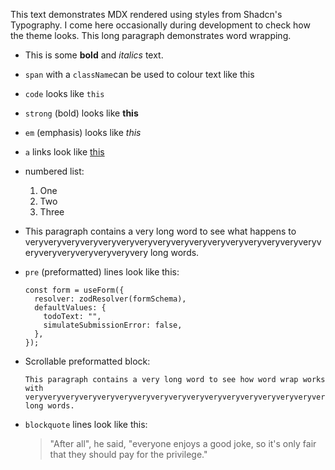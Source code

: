 This text demonstrates MDX rendered using styles from Shadcn's Typography. I
come here occasionally during development to check how the theme looks. This
long paragraph demonstrates word wrapping.

- This is some **bold** and _italics_ text.
- `span` with a `className`can be used to colour text
  <span className="text-purple-500">like this </span>
- `code` looks like `this`
- `strong` (bold) looks like <strong>this</strong>
- `em` (emphasis) looks like <em>this</em>
- `a` links look like <a href="#">this</a>
- numbered list:

  1. One
  1. Two
  1. Three

- This paragraph contains a very long word to see what happens to
  veryveryveryveryveryveryveryveryveryveryveryveryveryveryveryveryveryveryveryveryveryveryvery
  long words.

- `pre` (preformatted) lines look like this:

  ```
  const form = useForm({
    resolver: zodResolver(formSchema),
    defaultValues: {
      todoText: "",
      simulateSubmissionError: false,
    },
  });
  ```

- Scrollable preformatted block:

  ```
  This paragraph contains a very long word to see how word wrap works with
  veryveryveryveryveryveryveryveryveryveryveryveryveryveryveryveryveryveryveryveryveryveryvery
  long words.
  ```

- `blockquote` lines look like this:

  > "After all", he said, "everyone enjoys a good joke, so it's only fair that
  > they should pay for the privilege."
